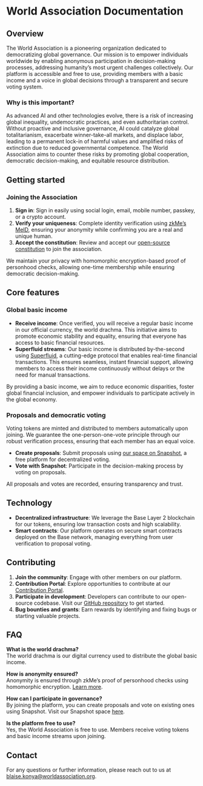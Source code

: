 # World Association Documentation

## Overview

The World Association is a pioneering organization dedicated to democratizing global governance. Our mission is to empower individuals worldwide by enabling anonymous participation in decision-making processes, addressing humanity’s most urgent challenges collectively. Our platform is accessible and free to use, providing members with a basic income and a voice in global decisions through a transparent and secure voting system.

### Why is this important?

As advanced AI and other technologies evolve, there is a risk of increasing global inequality, undemocratic practices, and even authoritarian control. Without proactive and inclusive governance, AI could catalyze global totalitarianism, exacerbate winner-take-all markets, and displace labor, leading to a permanent lock-in of harmful values and amplified risks of extinction due to reduced governmental competence. The World Association aims to counter these risks by promoting global cooperation, democratic decision-making, and equitable resource distribution.

## Getting started

### Joining the Association

1. **Sign in**: Sign in easily using social login, email, mobile number, passkey, or a crypto account.
2. **Verify your uniqueness**: Complete identity verification using [zkMe’s MeID](https://zk.me/did-solution), ensuring your anonymity while confirming you are a real and unique human.
3. **Accept the constitution**: Review and accept our [open-source constitution](https://github.com/worldassociation/world-association/blob/main/organization/constitution/constitution.md) to join the association.

We maintain your privacy with homomorphic encryption-based proof of personhood checks, allowing one-time membership while ensuring democratic decision-making.

## Core features

### Global basic income

- **Receive income**: Once verified, you will receive a regular basic income in our official currency, the world drachma. This initiative aims to promote economic stability and equality, ensuring that everyone has access to basic financial resources.
- **Superfluid streams**: Our basic income is distributed by-the-second using [Superfluid](https://www.superfluid.finance), a cutting-edge protocol that enables real-time financial transactions. This ensures seamless, instant financial support, allowing members to access their income continuously without delays or the need for manual transactions.

By providing a basic income, we aim to reduce economic disparities, foster global financial inclusion, and empower individuals to participate actively in the global economy.

### Proposals and democratic voting

Voting tokens are minted and distributed to members automatically upon joining. We guarantee the one-person-one-vote principle through our robust verification process, ensuring that each member has an equal voice.

- **Create proposals**: Submit proposals using [our space on Snapshot](https://snapshot.org/#/worldassociation.eth), a free platform for decentralized voting.
- **Vote with Snapshot**: Participate in the decision-making process by voting on proposals.

All proposals and votes are recorded, ensuring transparency and trust.

## Technology

- **Decentralized infrastructure**: We leverage the Base Layer 2 blockchain for our tokens, ensuring low transaction costs and high scalability.
- **Smart contracts**: Our platform operates on secure smart contracts deployed on the Base network, managing everything from user verification to proposal voting.

## Contributing

1. **Join the community**: Engage with other members on our platform.
2. **Contribution Portal**: Explore opportunities to contribute at our [Contribution Portal](https://contribute.worldassociation.org/).
3. **Participate in development**: Developers can contribute to our open-source codebase. Visit our [GitHub repository](https://github.com/worldassociation/world-association) to get started.
4. **Bug bounties and grants**: Earn rewards by identifying and fixing bugs or starting valuable projects.

## FAQ

**What is the world drachma?**  
The world drachma is our digital currency used to distribute the global basic income.

**How is anonymity ensured?**  
Anonymity is ensured through zkMe’s proof of personhood checks using homomorphic encryption. [Learn more](https://zk.me/did-solution).

**How can I participate in governance?**  
By joining the platform, you can create proposals and vote on existing ones using Snapshot. Visit our Snapshot space [here](https://snapshot.org/#/worldassociation.eth).

**Is the platform free to use?**  
Yes, the World Association is free to use. Members receive voting tokens and basic income streams upon joining.

## Contact

For any questions or further information, please reach out to us at [blaise.konya@worldassociation.org](mailto:blaise.konya@worldassociation.org).
